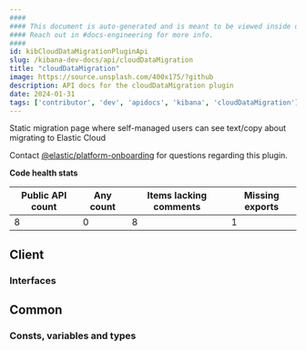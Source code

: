 ```yaml
---
####
#### This document is auto-generated and is meant to be viewed inside our experimental, new docs system.
#### Reach out in #docs-engineering for more info.
####
id: kibCloudDataMigrationPluginApi
slug: /kibana-dev-docs/api/cloudDataMigration
title: "cloudDataMigration"
image: https://source.unsplash.com/400x175/?github
description: API docs for the cloudDataMigration plugin
date: 2024-01-31
tags: ['contributor', 'dev', 'apidocs', 'kibana', 'cloudDataMigration']
---
```


Static migration page where self-managed users can see text/copy about migrating to Elastic Cloud

Contact [@elastic/platform-onboarding](https://github.com/orgs/elastic/teams/platform-onboarding) for questions regarding this plugin.

**Code health stats**

| Public API count  | Any count | Items lacking comments | Missing exports |
|-------------------|-----------|------------------------|-----------------|
| 8 | 0 | 8 | 1 |

## Client

### Interfaces
<DocDefinitionList data={cloudDataMigrationObj.client.interfaces}/>

## Common

### Consts, variables and types
<DocDefinitionList data={cloudDataMigrationObj.common.misc}/>

